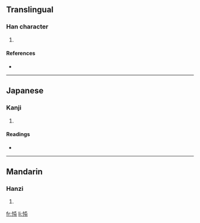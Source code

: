 ==Translingual==

===Han character===
{{Han char|rn=61|rad=心|as=04|sn=7|four=9501<sub>7</sub>|canj=心心山 (PPU)}}

# {{defn|Han|sort=心04}}

====References====
* {{Han ref|kx=0378.190|dkj=10388|dj=0706.190|hdz=42276.090|uh=5FF3|ud=24563|bh=CADC|bd=51932}}

----

==Japanese==

===Kanji===
{{ja-kanji|grade=|rs=心04}}

# {{defn|Japanese}}

====Readings====
* {{ja-readings|on=[[とん]] (ton), [[どん]] (don), [[しゅん]] (shun)|kun=[[うれえる]] (ureeru)}}

----

==Mandarin==

===Hanzi===
{{cmn-hanzi|pin=[[tún]] ([[tun2]])|wg=t'un<sup>2</sup>}}

# {{defn|Mandarin}}

[[fr:忳]]
[[li:忳]]